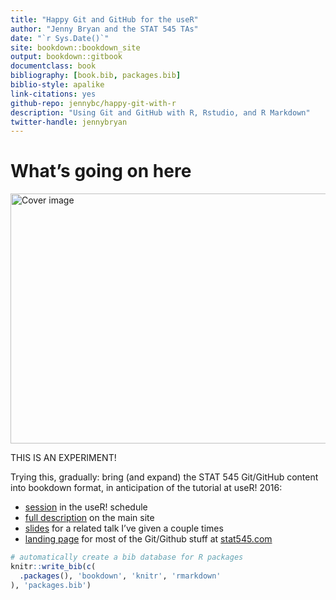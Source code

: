 ```yaml
--- 
title: "Happy Git and GitHub for the useR"
author: "Jenny Bryan and the STAT 545 TAs"
date: "`r Sys.Date()`"
site: bookdown::bookdown_site
output: bookdown::gitbook
documentclass: book
bibliography: [book.bib, packages.bib]
biblio-style: apalike
link-citations: yes
github-repo: jennybc/happy-git-with-r
description: "Using Git and GitHub with R, Rstudio, and R Markdown"
twitter-handle: jennybryan
---
```


# What's going on here {-}

<img src="img/watch-me-diff-watch-me-rebase-smaller.png" width="669" height="400" alt="Cover image" />  

THIS IS AN EXPERIMENT!

Trying this, gradually: bring (and expand) the STAT 545  Git/GitHub content into bookdown format, in anticipation of the tutorial at useR! 2016:

  * [session](http://schedule.user2016.org/event/7Bad/using-git-and-github-with-r-rstudio-and-r-markdown-part-1) in the useR! schedule
  * [full description](http://user2016.org/tutorials/01.html) on the main site
  * [slides](https://speakerdeck.com/jennybc/happy-git-and-github-for-the-user) for a related talk I've given a couple times
  * [landing page](http://stat545.com/git00_index.html) for most of the Git/Github stuff at [stat545.com](http://stat545.com/index.html)
  
```r
# automatically create a bib database for R packages
knitr::write_bib(c(
  .packages(), 'bookdown', 'knitr', 'rmarkdown'
), 'packages.bib')
```
